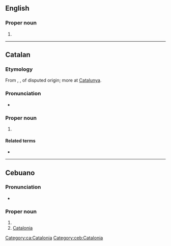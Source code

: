 ==English==

===Proper noun===
{{en-proper noun}}

# {{alternative form of|en|Catalonia}}

----

==Catalan==

===Etymology===
From {{der|ca|ML.|Cathalonia}}, {{m|la|Cathalaunia}}, of disputed origin; more at [[w:Catalonia#Etymology and pronunciation|Catalunya]].
 
===Pronunciation===
* {{ca-IPA}}

===Proper noun===
{{ca-proper noun|f}}

# {{place|ca|autonomous community|c/Spain|t=Catalonia}}

====Related terms====
* {{l|ca|català}}

[[Category:ca:Catalonia]]

----

==Cebuano==

===Pronunciation===
* {{hyphenation|ceb|ca|ta|lun|ya}}

===Proper noun===
{{head|ceb|proper noun}}

# {{surname|ceb|A=a|nodot=1}}
# [[Catalonia]]

[[Category:ceb:Catalonia]]